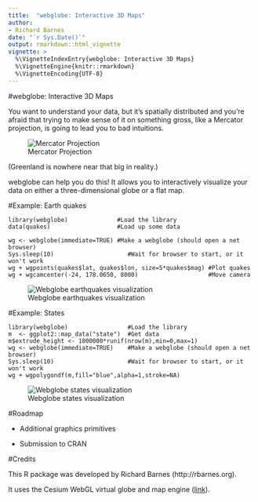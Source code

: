 ```yaml
---
title:  "webglobe: Interactive 3D Maps"
author:
- Richard Barnes
date: "`r Sys.Date()`"
output: rmarkdown::html_vignette
vignette: >
  %\VignetteIndexEntry{webglobe: Interactive 3D Maps}
  %\VignetteEngine{knitr::rmarkdown}
  %\VignetteEncoding{UTF-8}
---
```


#webglobe: Interactive 3D Maps

You want to understand your data, but it's spatially distributed and you're
afraid that trying to make sense of it on something gross, like a Mercator
projection, is going to lead you to bad intuitions.

![Mercator Projection](mercator.png)

(Greenland is nowhere near that big in reality.)

webglobe can help you do this! It allows you to interactively visualize your
data on either a three-dimensional globe or a flat map.

#Example: Earth quakes

    library(webglobe)              #Load the library
    data(quakes)                   #Load up some data

    wg <- webglobe(immediate=TRUE) #Make a webglobe (should open a net browser)
    Sys.sleep(10)                     #Wait for browser to start, or it won't work
    wg + wgpoints(quakes$lat, quakes$lon, size=5*quakes$mag) #Plot quakes
    wg + wgcamcenter(-24, 178.0650, 8000)                    #Move camera

![Webglobe earthquakes visualization](webglobe_quakes.png)

#Example: States

    library(webglobe)                 #Load the library
    m  <- ggplot2::map_data("state")  #Get data
    m$extrude_height <- 1000000*runif(nrow(m),min=0,max=1)
    wg <- webglobe(immediate=TRUE)    #Make a webglobe (should open a net browser)
    Sys.sleep(10)                     #Wait for browser to start, or it won't work
    wg + wgpolygondf(m,fill="blue",alpha=1,stroke=NA)

![Webglobe states visualization](webglobe_states.png)



#Roadmap

* Additional graphics primitives

* Submission to CRAN



#Credits

This R package was developed by Richard Barnes (http://rbarnes.org).

It uses the Cesium WebGL virtual globe and map engine ([link](https://cesiumjs.org/)).
